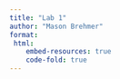 ```yaml
---
title: "Lab 1"
author: "Mason Brehmer"
format:
 html:
    embed-resources: true
    code-fold: true
---
```


